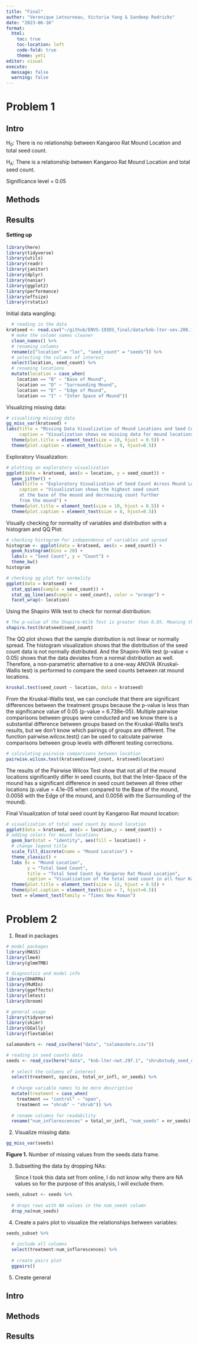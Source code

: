 ```yaml
---
title: "Final"
author: "Veronique Letourneau, Victoria Yang & Sundeep Rodricks"
date: "2023-06-16"
format:
  html:
    toc: true
    toc-location: left
    code-fold: true
    theme: yeti
editor: visual
execute:
  message: false
  warning: false
---
```


# Problem 1

## Intro

H~0~: There is no relationship between Kangaroo Rat Mound Location and total seed count.

H~A~: There is a relationship between Kangaroo Rat Mound Location and total seed count.

Significance level = 0.05

## Methods

## Results

#### Setting up

```r
library(here)
library(tidyverse)
library(utils)
library(readr)
library(janitor)
library(dplyr)
library(naniar)
library(ggplot2)
library(performance)
library(effsize)
library(rstatix)
```

Initial data wangling:

```r
  # reading in the data
kratseed <- read.csv("~/github/ENVS-193DS_final/data/knb-lter-sev.208.102459/sev208_kratseedbank_20120213.txt") %>% 
  # make the column names cleaner
  clean_names() %>%
  # renaming columns
  rename(c("location" = "loc", "seed_count" = "seeds")) %>% 
  # selecting the columns of interest
  select(location, seed_count) %>% 
  # renaming locations
  mutate(location = case_when(
    location == "B" ~ "Base of Mound", 
    location == "D" ~ "Surrounding Mound",
    location == "E" ~ "Edge of Mound",
    location == "I" ~ "Inter Space of Mound"))
```

Visualizing missing data:

```r
# visualizing missing data
gg_miss_var(kratseed) +
labs(title = "Missing Data Visualization of Mound Locations and Seed Count",
     caption = "Visualization shows no missing data for mound locations nor seed counts") +
  theme(plot.title = element_text(size = 10, hjust = 0.5)) +
  theme(plot.caption = element_text(size = 9, hjust=0.5))
```

Exploratory Visualization:

```r
# plotting an exploratory visualization 
ggplot(data = kratseed, aes(x = location, y = seed_count)) +
  geom_jitter() +
  labs(title = "Exploratory Visualization of Seed Count Across Mound Locations ",
     caption = "Visualization shows the highest seed count 
     at the base of the mound and decreasing count further 
     from the mound") +
  theme(plot.title = element_text(size = 10, hjust = 0.5)) +
  theme(plot.caption = element_text(size = 8, hjust=0.5))
```

Visually checking for normality of variables and distribution with a histogram and QQ Plot:

```r
# checking histogram for independence of variables and spread
histogram <- ggplot(data = kratseed, aes(x = seed_count)) +
  geom_histogram(bins = 20) +
  labs(x = "Seed Count", y = "Count") +
  theme_bw()
histogram
```

```r
# checking qq plot for normality
ggplot(data = kratseed) +
  stat_qq(aes(sample = seed_count)) +
  stat_qq_line(aes(sample = seed_count), color = "orange") +
  facet_wrap(~ location)
```

Using the Shapiro Wilk test to check for normal distribution:

```r
# The p-value of the Shapiro-Wilk Test is greater than 0.05. Meaning the data significantly deviates from a normal distribution.
shapiro.test(kratseed$seed_count)
```

The QQ plot shows that the sample distribution is not linear or normally spread. The histogram visualization shows that the distribution of the seed count data is not normally distributed. And the Shapiro-Wilk test (p-value \< 0.05) shows that the data deviates from a normal distribution as well. Therefore, a non-parametric alternative to a one-way ANOVA (Kruskal-Wallis test) is performed to compare the seed counts between rat mound locations.

```r
kruskal.test(seed_count ~ location, data = kratseed)
```

From the Kruskal-Wallis test, we can conclude that there are significant differences between the treatment groups because the p-value is less than the significance value of 0.05 (p-value = 6.738e-05). Multiple pairwise comparisons between groups were conducted and we know there is a substantial difference between groups based on the Kruskal-Wallis test's results, but we don't know which pairings of groups are different. The function pairwise.wilcox.test() can be used to calculate pairwise comparisons between group levels with different testing corrections.

```r
# calculating pairwise comparisons between location
pairwise.wilcox.test(kratseed$seed_count, kratseed$location)
```

The results of the Pairwise Wilcox Test show that not all of the mound locations significantly differ in seed counts, but that the Inter-Space of the mound has a significant difference in seed count between all three other locations (p.value = 4.1e-05 when compared to the Base of the mound, 0.0056 with the Edge of the mound, and 0.0056 with the Surrounding of the mound).

Final Visualization of total seed count by Kangaroo Rat mound location:

```r
# visualization of total seed count by mound location
ggplot(data = kratseed, aes(x = location,y = seed_count)) +
# adding colors for mound locations
  geom_bar(stat = "identity", aes(fill = location)) +
  # change legend title
  scale_fill_discrete(name = "Mound Location") +
  theme_classic() +
  labs (x = "Mound Location", 
        y = "Total Seed Count", 
        title = "Total Seed Count by Kangaroo Rat Mound Location",
        caption = "Visualization of the total seed count in all four Kangaroo rat mound locations.") +
  theme(plot.title = element_text(size = 12, hjust = 0.5)) +
  theme(plot.caption = element_text(size = 7, hjust=0.5))
  text = element_text(family = "Times New Roman")
```

# Problem 2

1.  Read in packages

```r
# model packages
library(MASS)
library(lme4)
library(glmmTMB)

# diagnostics and model info
library(DHARMa)
library(MuMIn)
library(ggeffects)
library(lmtest)
library(broom)

# general usage
library(tidyverse)
library(skimr)
library(GGally)
library(flextable)

salamanders <- read_csv(here("data", "salamanders.csv"))
```

```r

# reading in seed counts data
seeds <- read_csv(here("data", "knb-lter-nwt.297.1", "shrubstudy_seed_ctwt.ms.data.csv")) %>%
  
  # select the columns of interest
  select(treatment, species, total_nr_infl, nr_seeds) %>% 
  
  # change variable names to be more descriptive
  mutate(treatment = case_when(
    treatment == "control" ~ "open",
    treatment == "shrub" ~ "shrub")) %>% 
  
  # rename columns for readability
  rename("num_inflorescences" = total_nr_infl, "num_seeds" = nr_seeds)

```

2.  Visualize missing data:

```r
gg_miss_var(seeds)
```

**Figure 1.** Number of missing values from the seeds data frame.

3.  Subsetting the data by dropping NAs:

    Since I took this data set from online, I do not know why there are NA values so for the purpose of this analysis, I will exclude them.

```r
seeds_subset <- seeds %>% 
  
  # drops rows with NA values in the num_seeds column
  drop_na(num_seeds) 
```

4.  Create a pairs plot to visualize the relationships between variables:

```r

seeds_subset %>% 
  
  # include all columns
  select(treatment:num_inflorescences) %>% 
  
  # create pairs plot
  ggpairs()
```

5.  Create general

## Intro

## Methods

## Results
